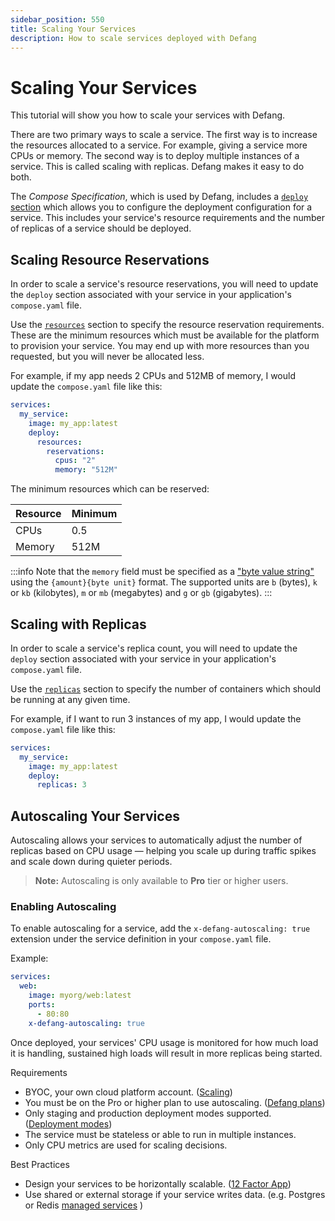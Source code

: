 ```yaml
---
sidebar_position: 550
title: Scaling Your Services
description: How to scale services deployed with Defang
---
```


# Scaling Your Services

This tutorial will show you how to scale your services with Defang.

There are two primary ways to scale a service. The first way is to increase the resources allocated to a service. For example, giving a service more CPUs or memory. The second way is to deploy multiple instances of a service. This is called scaling with replicas. Defang makes it easy to do both.

The _Compose Specification_, which is used by Defang, includes a [`deploy` section](https://github.com/compose-spec/compose-spec/blob/main/deploy.md) which allows you to configure the deployment configuration for a service. This includes your service's resource requirements and the number of replicas of a service should be deployed.

## Scaling Resource Reservations

In order to scale a service's resource reservations, you will need to update the `deploy` section associated with your service in your application's `compose.yaml` file.

Use the [`resources`](https://github.com/compose-spec/compose-spec/blob/main/deploy.md#resources) section to specify the resource reservation requirements. These are the minimum resources which must be available for the platform to provision your service. You may end up with more resources than you requested, but you will never be allocated less.

For example, if my app needs 2 CPUs and 512MB of memory, I would update the `compose.yaml` file like this:

```yaml
services:
  my_service:
    image: my_app:latest
    deploy:
      resources:
        reservations:
          cpus: "2"
          memory: "512M"
```

The minimum resources which can be reserved:

| Resource | Minimum |
| -------- | ------- |
| CPUs     | 0.5     |
| Memory   | 512M    |

:::info
Note that the `memory` field must be specified as a ["byte value string"](https://github.com/compose-spec/compose-spec/blob/main/11-extension.md#specifying-byte-values) using the `{amount}{byte unit}` format. The supported units are `b` (bytes), `k` or `kb` (kilobytes), `m` or `mb` (megabytes) and `g` or `gb` (gigabytes).
:::

## Scaling with Replicas

In order to scale a service's replica count, you will need to update the `deploy` section associated with your service in your application's `compose.yaml` file.

Use the [`replicas`](https://github.com/compose-spec/compose-spec/blob/main/deploy.md#replicas) section to specify the number of containers which should be running at any given time.

For example, if I want to run 3 instances of my app, I would update the `compose.yaml` file like this:

```yaml
services:
  my_service:
    image: my_app:latest
    deploy:
      replicas: 3
```

## Autoscaling Your Services

Autoscaling allows your services to automatically adjust the number of replicas based on CPU usage — helping you scale up during traffic spikes and scale down during quieter periods.

> **Note:** Autoscaling is only available to **Pro** tier or higher users.

### Enabling Autoscaling

To enable autoscaling for a service, add the `x-defang-autoscaling: true` extension under the service definition in your `compose.yaml` file.

Example:

```yaml
services:
  web:
    image: myorg/web:latest
    ports:
      - 80:80
    x-defang-autoscaling: true
```

Once deployed, your services' CPU usage is monitored for how much load it is handling, sustained high loads will result in more replicas being started.

Requirements

- BYOC, your own cloud platform account. ([Scaling](/docs/concepts/scaling))
- You must be on the Pro or higher plan to use autoscaling. ([Defang plans](https://defang.io/#pricing))
- Only staging and production deployment modes supported. ([Deployment modes](/docs/concepts/deployment-modes))
- The service must be stateless or able to run in multiple instances.
- Only CPU metrics are used for scaling decisions.

Best Practices

- Design your services to be horizontally scalable. ([12 Factor App](https://12factor.net/processes))
- Use shared or external storage if your service writes data. (e.g. Postgres or Redis [managed services](/docs/concepts/managed-storage) )
